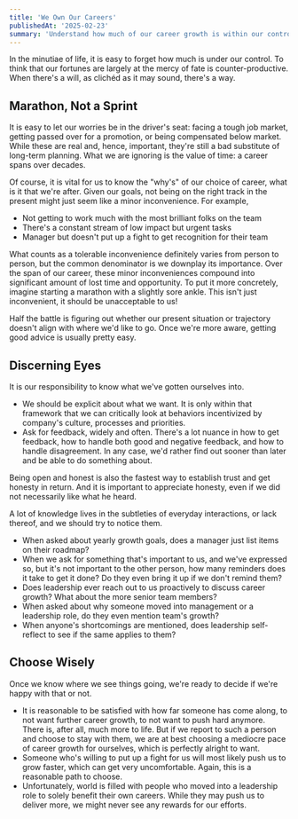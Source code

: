```yaml
---
title: 'We Own Our Careers'
publishedAt: '2025-02-23'
summary: 'Understand how much of our career growth is within our control.'
---
```


In the minutiae of life, it is easy to forget how much is under our control. To think that our fortunes are largely at the mercy of fate is counter-productive. When there's a will, as clichéd as it may sound, there's a way.

## Marathon, Not a Sprint

It is easy to let our worries be in the driver's seat: facing a tough job market, getting passed over for a promotion, or being compensated below market. While these are real and, hence, important, they're still a bad substitute of long-term planning. What we are ignoring is the value of time: a career spans over decades.

Of course, it is vital for us to know the "why's" of our choice of career, what is it that we're after. Given our goals, not being on the right track in the present might just seem like a minor inconvenience. For example,

- Not getting to work much with the most brilliant folks on the team
- There's a constant stream of low impact but urgent tasks
- Manager but doesn't put up a fight to get recognition for their team

What counts as a tolerable inconvenience definitely varies from person to person, but the common denominator is we downplay its importance. Over the span of our career, these minor inconveniences compound into significant amount of lost time and opportunity. To put it more concretely, imagine starting a marathon with a slightly sore ankle. This isn't just inconvenient, it should be unacceptable to us!

Half the battle is figuring out whether our present situation or trajectory doesn't align with where we'd like to go. Once we're more aware, getting good advice is usually pretty easy.

## Discerning Eyes

It is our responsibility to know what we've gotten ourselves into.

- We should be explicit about what we want. It is only within that framework that we can critically look at behaviors incentivized by company's culture, processes and priorities.
- Ask for feedback, widely and often. There's a lot nuance in how to get feedback, how to handle both good and negative feedback, and how to handle disagreement. In any case, we'd rather find out sooner than later and be able to do something about.

Being open and honest is also the fastest way to establish trust and get honesty in return. And it is important to appreciate honesty, even if we did not necessarily like what he heard.

A lot of knowledge lives in the subtleties of everyday interactions, or lack thereof, and we should try to notice them.

- When asked about yearly growth goals, does a manager just list items on their roadmap?
- When we ask for something that's important to us, and we've expressed so, but it's not important to the other person, how many reminders does it take to get it done? Do they even bring it up if we don't remind them?
- Does leadership ever reach out to us proactively to discuss career growth? What about the more senior team members?
- When asked about why someone moved into management or a leadership role, do they even mention team's growth?
- When anyone's shortcomings are mentioned, does leadership self-reflect to see if the same applies to them?

## Choose Wisely

Once we know where we see things going, we're ready to decide if we're happy with that or not.

- It is reasonable to be satisfied with how far someone has come along, to not want further career growth, to not want to push hard anymore. There is, after all, much more to life. But if we report to such a person and choose to stay with them, we are at best choosing a mediocre pace of career growth for ourselves, which is perfectly alright to want.
- Someone who's willing to put up a fight for us will most likely push us to grow faster, which can get very uncomfortable. Again, this is a reasonable path to choose.
- Unfortunately, world is filled with people who moved into a leadership role to solely benefit their own careers. While they may push us to deliver more, we might never see any rewards for our efforts.
